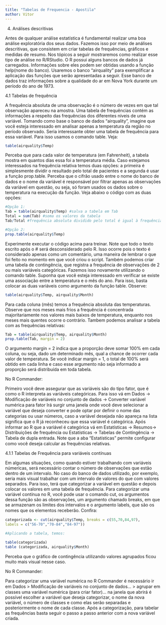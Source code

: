 ---
title: "Tabelas de Frequencia - Apostila"
author: Vitor
---

4. Análises descritivas

Antes de qualquer análise estatística é fundamental realizar uma boa análise exploratória dos seus dados. Fazemos isso por meio de análises descritivas, que consistem em criar tabelas de frequências, gráﬁcos e medidas de resumo. Nos tópicos a seguir mostraremos como realizar esse tipo de análise no R/RStudio.
O R possui alguns bancos de dados já carregados. Informações sobre eles podem ser obtidas usando a função help(nome do banco). Usaremos o banco “airquality” para exemplificar a aplicação das funções que serão apresentadas a seguir. Esse banco de dados traz informações sobre a qualidade do ar em Nova York durante um período do ano de 1973. 

4.1 Tabelas de frequência

A frequência absoluta de uma observação é o número de vezes em que tal observação apareceu na amostra. Uma tabela de frequências contém as informações a respeito das frequências dos diferentes níveis de uma variável. Tomando como base o banco de dados  “airquality”, imagine que você esteja interessado em analisar apenas a temperatura da região no período observado. Seria interessante obter uma tabela de frequência para essa variável. Para isso usamos o comando table. Veja:

```{r}
table(airquality$Temp)

```

Perceba que para cada valor de temperatura (em Fahrenheit), a tabela mostra em quantos dias essa foi a temperatura média. Caso estejamos interessados na frequência relativa temos duas opções: a primeira é simplesmente dividir o resultado pelo total de pacientes e a segunda é usar a função prop.table. Perceba que o cifrão usado entre o nome do banco de dados e o nome da variável é responsável por ﬁltrar apenas as observações da variável em questão, ou seja, só foram usados os dados sobre o temperatura na execução da função. Veja abaixo o código com as duas opções:

```{r}
#Opção 1:
Tab = table(airquality$Temp) #salva a tabela em Tab
Total = sum(Tab) #soma os valores da tabela
Tab/Total #frequência absoluta dividido pelo total é igual à frequência relativa

#Opção 2:
prop.table(airquality$Temp)

```

Experimente executar o código acima para treinar. Note que todo o texto escrito após o # será desconsiderado pelo R. Isso ocorre pois o texto é considerado apenas como um comentário, uma maneira de lembrar o que foi feito no momento em que você criou o script. 
Também podemos criar uma tabela de contingência, que registra a frequência de observações de 2 ou mais variáveis categóricas. Fazemos isso novamente utilizando o comando table. Suponha que você esteja interessado em verificar se existe uma associação entre a temperatura e o mês do ano. Para isso, basta colocar as duas variáveis como argumento da função table. Observe:

```{r}
table(airquality$Temp, airquality$Month)
```

Para cada coluna (mês) temos a frequência absoluta das temperaturas. Observe que nos meses mais frios a frequência é concentrada majoritariamente nos valores mais baixos de temperatura, enquanto nos meses mais quentes ocorre o contrário. Tambem podemos analisar a tabela com as frequências relativas:

```{r}
Tab = table(airquality$Temp, airquality$Month)
prop.table(Tab, margin = 2)

```

O argumento margin = 2 indica que a proporção deve somar 100% em cada coluna, ou seja, dado um determinado mês, qual a chance de ocorrer cada valor de temperatura. Se você indicar margin = 1, o total de 100% será obtido em cada linha e caso esse argumento não seja informado a proporção será distribuída em toda tabela.

No R Commander:

Primeiro você deve assegurar que as variáveis são do tipo fator, que é como o R interpreta as variáveis categóricas. Para isso vá em Dados -> Modiﬁcação de variáveis no conjunto de dados -> Converter variável numérica para fator Irá surgir uma janela onde você deve selecionar a variável que deseja converter e pode optar por deﬁnir o nome das categorias ou usar números, caso a variável desejada não apareça na lista signiﬁca que o R já reconheceu que essa variável é categórica. Após informar ao R que a variável é categórica vá em Estatísticas -> Resumos-> Distribuições de frequência ou Estatísticas -> Tabelas de Contingência -> Tabela de dupla entrada. Note que a aba "Estatísticas" permite conﬁgurar como você deseja calcular as frequências relativas.

4.1.1 Tabelas de Frequência para variáveis contínuas

Em algumas situações, como quando estiver trabalhando com variáveis númericas, será necessário contar o número de observações que estão dentro de um intervalo. No caso do banco de dados utilizado, por exemplo, seria mais visual trabalhar com um intervalo de valores do que com valores separados. Para isso, terá que categorizar a variável em questão e depois colocar os valores em uma tabela de frequência. Para categorizar uma variável contínua no R, você pode usar o comando cut, os argumentos dessa função são as observações, um argumento chamado breaks, em que se armazenam os limites dos intervalos e o argumento labels, que são os nomes que os elementos receberão. Conﬁra:

```{r}
categorizada <- cut(airquality$Temp, breaks = c(55,70,84,97), 
labels = c("56-70","70-84","84-97"))

#Aplicando a tabela, temos:

table(categorizada)
table (categorizada, airquality$Month)

```

Perceba que o gráfico de contingência utilizando valores agrupados ficou muito mais visual nesse caso.

No R Commander:

Para categorizar uma variável numérica no R Commander é necessário ir em Dados > Modiﬁcação de variáveis no conjunto de dados... > agrupar em classes uma variável numérica (para criar fator)... na janela que abrirá é possível escolher a variável que deseja categorizar, o nome da nova variável, o número de classes e como elas serão separadas e posteriormente o nome de cada classe. Após a categorização, para tabelar as frequências basta seguir o passo a passo anterior com a nova variável criada.

